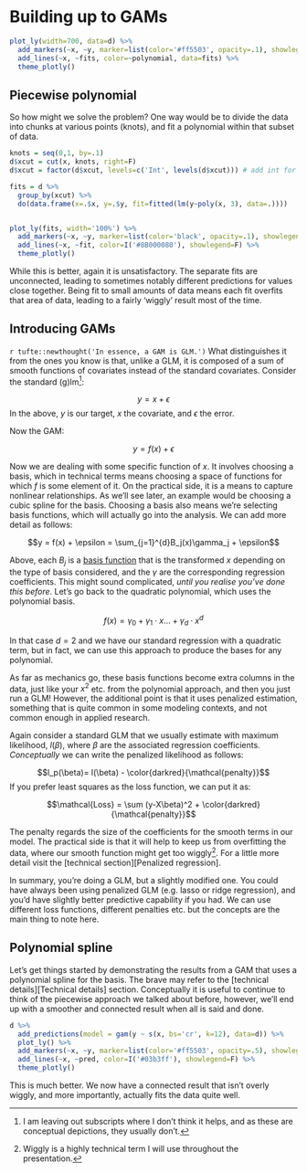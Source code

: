 # Building up to GAMs

```r
plot_ly(width=700, data=d) %>% 
  add_markers(~x, ~y, marker=list(color='#ff5503', opacity=.1), showlegend=F) %>% 
  add_lines(~x, ~fits, color=~polynomial, data=fits) %>% 
  theme_plotly()
```

## Piecewise polynomial

So how might we solve the problem?  One way would be to divide the data into chunks at various points (<span class='emph'>knots</span>), and fit a polynomial within that subset of data.

```r
knots = seq(0,1, by=.1)
d$xcut = cut(x, knots, right=F)
d$xcut = factor(d$xcut, levels=c('Int', levels(d$xcut))) # add int for later

fits = d %>% 
  group_by(xcut) %>% 
  do(data.frame(x=.$x, y=.$y, fit=fitted(lm(y~poly(x, 3), data=.))))


plot_ly(fits, width='100%') %>% 
  add_markers(~x, ~y, marker=list(color='black', opacity=.1), showlegend=F) %>% 
  add_lines(~x, ~fit, color=I('#8B000080'), showlegend=F) %>% 
  theme_plotly()
```

While this is better, again it is unsatisfactory. The separate fits are unconnected, leading to sometimes notably different predictions for values close together.  Being fit to small amounts of data means each fit overfits that area of data, leading to a fairly 'wiggly' result most of the time.

## Introducing GAMs

`r tufte::newthought('In essence, a GAM is GLM.')` What distinguishes it from the ones you know is that, unlike a GLM, it is composed of a sum of smooth functions of covariates instead of the standard covariates.  Consider the standard (g)lm[^subscripts]:

$$y = x + \epsilon$$
In the above, $y$ is our target, $x$ the covariate, and $\epsilon$ the error.

Now the GAM:

$$y = f(x) + \epsilon$$

Now we are dealing with some specific function of $x$.  It involves choosing a <span class="emph">basis</span>, which in technical terms means choosing a space of functions for which $f$ is some element of it.  On the practical side, it is a means to capture nonlinear relationships. As we'll see later, an example would be choosing a cubic spline for the basis.  Choosing a basis also means we're selecting basis functions, which will actually go into the analysis.  We can add more detail as follows:

$$y = f(x) + \epsilon = \sum_{j=1}^{d}B_j(x)\gamma_j + \epsilon$$

Above, each $B_j$ is a <span class="emph">[basis function](https://en.wikipedia.org/wiki/Basis_function)</span> that is the transformed $x$ depending on the type of basis considered, and the $\gamma$ are the corresponding regression coefficients.  This might sound complicated, *until you realise you've done this before*.  Let's go back to the quadratic polynomial, which uses the polynomial basis.

$$f(x) = \gamma_0 + \gamma_1\cdot x \ldots +\gamma_d\cdot x^d$$

In that case $d=2$ and we have our standard regression with a quadratic term, but in fact, we can use this approach to produce the bases for any polynomial.  

As far as mechanics go, these basis functions become extra columns in the data, just like your $x^2$ etc. from the polynomial approach, and then you just run a GLM!  However, the additional point is that it uses <span class="emph">penalized estimation</span>, something that is quite common in some modeling contexts, and not common enough in applied research.

Again consider a standard GLM that we usually estimate with maximum likelihood, $l(\beta)$, where $\beta$ are the associated regression coefficients. *Conceptually* we can write the <span class="emph">penalized likelihood</span> as follows:


$$l_p(\beta)= l(\beta) - \color{darkred}{\mathcal{penalty}}$$
If you prefer least squares as the loss function, we can put it as:

$$\mathcal{Loss} = \sum (y-X\beta)^2 + \color{darkred}{\mathcal{penalty}}$$

The penalty regards the size of the coefficients for the smooth terms in our model.  The practical side is that it will help to keep us from overfitting the data, where our smooth function might get too wiggly[^wiggly].  For a little more detail visit the [technical section][Penalized regression].

In summary, you're doing a GLM, but a slightly modified one.  You could have always been using penalized GLM (e.g. lasso or ridge regression), and you'd have slightly better predictive capability if you had.  We can use different loss functions, different penalties etc. but the concepts are the main thing to note here.


## Polynomial spline

Let's get things started by demonstrating the results from a GAM that uses a <span class="emph">polynomial spline</span> for the basis.  The brave may refer to the [technical details][Technical details] section.  Conceptually it is useful to continue to think of the piecewise approach we talked about before, however, we'll end up with a smoother and connected result when all is said and done.

```r
d %>% 
  add_predictions(model = gam(y ~ s(x, bs='cr', k=12), data=d)) %>% 
  plot_ly() %>% 
  add_markers(~x, ~y, marker=list(color='#ff5503', opacity=.5), showlegend=F) %>% 
  add_lines(~x, ~pred, color=I('#03b3ff'), showlegend=F) %>% 
  theme_plotly()
```

This is much better. We now have a connected result that isn't overly wiggly, and more importantly, actually fits the data quite well. 



[^subscripts]: I am leaving out subscripts where I don't think it helps, and as these are conceptual depictions, they usually don't.

[^wiggly]: Wiggly is a highly technical term I will use throughout the presentation.